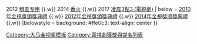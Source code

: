 {{Navbox
| name = 大马金视奖最佳电视剧
| titlestyle = background：Light Blue
| title = {{MAS}} [[大马NTV7金视奖]] - [[金視獎獎項列表#最佳电视剧|最佳电视剧]]
| groupstyle = background：#dcb28c
| group1 = 2010年代
| list1 = 2010 [[女头家]] {{.w}} 2012 [[稽查专用]] {{.w}} 2014 [[香火 (電視劇)|香火]] {{.w}} 2017 [[凌晨3點3 (電視劇)]]
| below = [[2010年金視獎頒獎典禮]] {{.w}} [[2012年金視獎頒獎典禮]] {{.w}} [[2014年金視獎頒獎典禮]] {{.w}}
|belowstyle = background: #ffe0c3; text-align: center
}}<noinclude>
[[Category:大马金视奖模板]]
[[Category:電視劇獲獎與提名列表]]
</noinclude>